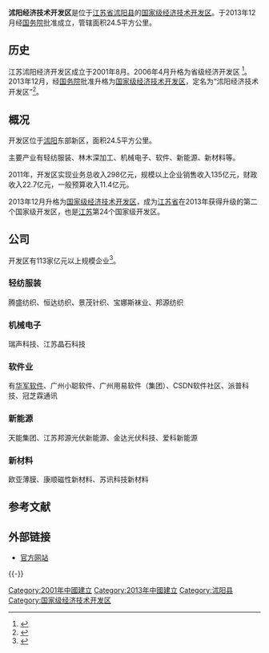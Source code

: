 {{中国行政管理区
| name = 沭阳经济技术开发区
| subdivision_type1 = 所属行政区
| subdivision_name1 = [[江苏省|江苏省]][[沭阳县|沭阳县]]
| established_date = 2001年8月
| class = [[国家级经济技术开发区|国家级经济技术开发区]]
|pushpin_map            = China
|pushpin_map_caption    =Location in China
|pushpin_label_position = 
|pushpin_mapsize       =300
|coordinates_region     = CN
|latd=34 |latm=06 |lats=52 |latNS=N
|longd=118 |longm=46 |longs=08 |longEW=E
| governing_body = 开发区管理委员会
| area = 24.5平方公里
| website = http://www.shuyang.gov.cn/shuyangjjkfq/
}}


'''沭阳经济技术开发区'''是位于[[江苏省|江苏省]][[沭阳县|沭阳县]]的[[国家级经济技术开发区|国家级经济技术开发区]]。于2013年12月经[[中华人民共和国国务院|国务院]]批准成立，管辖面积24.5平方公里。

==历史==
江苏沭阳经济开发区成立于2001年8月。2006年4月升格为省级经济开发区
<ref>{{cite web| url=http://www.shuyang.gov.cn/shuyangjjkfq/infodetail/?infoid=c9b05b43-4c93-49f7-94b8-aa24094177be&categoryNum=013| title=沭阳经济开发区情况简介| publisher=沭阳经济开发区| accessdate=2013-12-07| deadurl=yes| archiveurl=https://web.archive.org/web/20131224110616/http://www.shuyang.gov.cn/shuyangjjkfq/infodetail/?infoid=c9b05b43-4c93-49f7-94b8-aa24094177be&categoryNum=013| archivedate=2013-12-24}}</ref>。2013年12月，经[[中华人民共和国国务院|国务院]]批准升格为[[国家级经济技术开发区|国家级经济技术开发区]]，定名为“沭阳经济技术开发区”<ref>{{cite web| url=http://www.shuyang.gov.cn/shuyangjjkfq/infodetail/?infoid=1028539d-0d03-452d-817a-2c2d5f6adaa9&categoryNum=001| title=沭阳经济开发区成功跻身“国家队”| publisher=沭阳经济开发区| accessdate=2013-12-07| deadurl=yes| archiveurl=https://web.archive.org/web/20131210213232/http://www.shuyang.gov.cn/shuyangjjkfq/infodetail/?infoid=1028539d-0d03-452d-817a-2c2d5f6adaa9&categoryNum=001| archivedate=2013-12-10}}</ref>。

==概况==
开发区位于[[沭阳|沭阳]]东部新区，面积24.5平方公里。

主要产业有轻纺服装、林木深加工、机械电子、软件、新能源、新材料等。

2011年，开发区实现业务总收入298亿元，规模以上企业销售收入135亿元，财政收入22.7亿元，一般预算收入11.4亿元。

2013年12月升格为[[国家级经济技术开发区|国家级经济技术开发区]]，成为[[江苏省|江苏省]]在2013年获得升级的第二个国家级开发区，也是[[江苏|江苏]]第24个国家级开发区。

==公司==
开发区有113家亿元以上规模企业<ref>{{cite web | url=http://jsnews.jschina.com.cn/system/2012/08/20/014210254.shtml | title=沭阳经济开发区：天高任鸟飞 | publisher=中国江苏网 | accessdate=2013-12-18 | archive-date=2013-12-24 | archive-url=https://web.archive.org/web/20131224101638/http://jsnews.jschina.com.cn/system/2012/08/20/014210254.shtml | dead-url=no }}</ref>。
===轻纺服装===
腾盛纺织、恒达纺织、景茂针织、宝娜斯袜业、邦源纺织
===机械电子===
瑞声科技、江苏晶石科技
===软件业===
有[[华军软件|华军软件]]、广州小聪软件、广州用易软件（集团）、CSDN软件社区、派普科技、冠芝霖通讯
===新能源===
天能集团、江苏邦源光伏新能源、金达光伏科技、爱科新能源
===新材料===
欧亚薄膜、康顺磁性新材料、苏讯科技新材料

== 参考文献 ==
{{Reflist}}

==外部链接==
* [https://archive.is/20131223043933/http://www.shuyang.gov.cn/shuyangjjkfq/ 官方网站]

{{-}}
{{国家级经济技术开发区}}

[[Category:2001年中國建立|Category:2001年中國建立]]
[[Category:2013年中國建立|Category:2013年中國建立]]
[[Category:沭阳县|Category:沭阳县]]
[[Category:国家级经济技术开发区|Category:国家级经济技术开发区]]